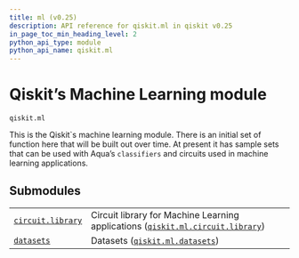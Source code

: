 ```yaml
---
title: ml (v0.25)
description: API reference for qiskit.ml in qiskit v0.25
in_page_toc_min_heading_level: 2
python_api_type: module
python_api_name: qiskit.ml
---
```


<span id="module-qiskit.ml" />

<span id="qiskit-ml" />

<span id="qiskit-s-machine-learning-module-qiskit-ml" />

# Qiskit’s Machine Learning module

`qiskit.ml`

This is the Qiskit\`s machine learning module. There is an initial set of function here that will be built out over time. At present it has sample sets that can be used with Aqua’s `classifiers` and circuits used in machine learning applications.

## Submodules

|                                                                                                             |                                                                                                                                                                           |
| ----------------------------------------------------------------------------------------------------------- | ------------------------------------------------------------------------------------------------------------------------------------------------------------------------- |
| [`circuit.library`](qiskit.ml.circuit.library#module-qiskit.ml.circuit.library "qiskit.ml.circuit.library") | Circuit library for Machine Learning applications ([`qiskit.ml.circuit.library`](qiskit.ml.circuit.library#module-qiskit.ml.circuit.library "qiskit.ml.circuit.library")) |
| [`datasets`](qiskit.ml.datasets#module-qiskit.ml.datasets "qiskit.ml.datasets")                             | Datasets ([`qiskit.ml.datasets`](qiskit.ml.datasets#module-qiskit.ml.datasets "qiskit.ml.datasets"))                                                                      |

